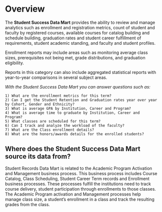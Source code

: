 # Overview {#overview}

The **Student Success Data Mart** provides the ability to review and manage analytics such as enrollment and registration metrics, count of student and faculty by registered courses, available courses for catalog building and schedule building, graduation rates and student career fulfillment of requirements, student academic standing, and faculty and student profiles.

Enrollment reports may include areas such as monitoring average class sizes, prerequisites not being met, grade distributions, and graduation eligibility. 

Reports in this category can also include aggregated statistical reports with year-to-year comparisons in several subject areas.

_With the Student Success Data Mart you can answer questions such as:_

    1) What are the enrollment metrics for this term?
    2) Can I get the Student Retention and Graduation rates year over year by Cohort, Gender and Ethnicity?
    3) What is average GPA by Institution, Career and Program?
    4) What is average time to graduate by Institution, Career and Program?
    5) What classes are scheduled for this term?
    6) Can I track and analyze the workload of the faculty?
    7) What are the Class enrollment details?
    8) What are the honors/awards details for the enrolled students?

## Where does the Student Success Data Mart source its data from?

Student Records Data Mart is related to the Academic Program Activation and Management business process. This business process includes Course Catalog, Class Scheduling, Student Career Term records and Enrollment business processes. These processes fulfill the institutions need to track course delivery, student participation through enrollments to those classes. The Academic Program activation and Management processes help manage class size, a student's enrollment in a class and track the resulting grades from the class.
